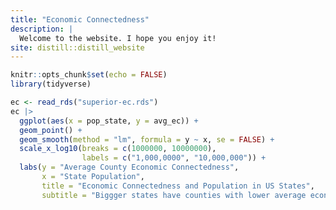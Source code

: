 ```yaml
---
title: "Economic Connectedness"
description: |
  Welcome to the website. I hope you enjoy it!
site: distill::distill_website
---
```


```r
knitr::opts_chunk$set(echo = FALSE)
library(tidyverse)
```


```r
ec <- read_rds("superior-ec.rds")
ec |>
  ggplot(aes(x = pop_state, y = avg_ec)) +
  geom_point() +
  geom_smooth(method = "lm", formula = y ~ x, se = FALSE) +
  scale_x_log10(breaks = c(1000000, 10000000),
                labels = c("1,000,0000", "10,000,000")) +
  labs(y = "Average County Economic Connectedness",
       x = "State Population",
       title = "Economic Connectedness and Population in US States",
       subtitle = "Biggger states have counties with lower average economic connectedness.")
```

